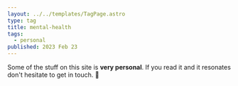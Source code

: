 ```yaml
---
layout: ../../templates/TagPage.astro
type: tag
title: mental-health
tags:
  - personal
published: 2023 Feb 23
---
```


<Abstract>

Some of the stuff on this site is **very personal**.
If you read it and it resonates don't hesitate to get in touch. :open_hands:

</Abstract>
